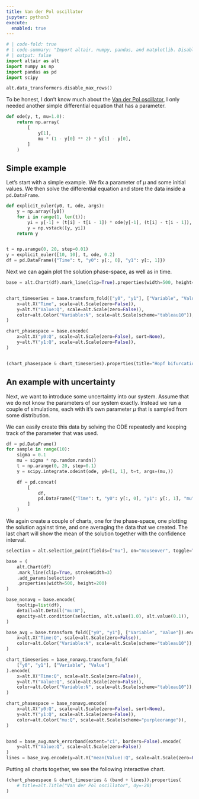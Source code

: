 ```yaml
---
title: Van der Pol oscillator
jupyter: python3
execute:
  enabled: true
---
```




```python
# | code-fold: true
# | code-summary: "Import altair, numpy, pandas, and matplotlib. Disable altair's max row warning."
# | output: false
import altair as alt
import numpy as np
import pandas as pd
import scipy

alt.data_transformers.disable_max_rows()


```

To be honest, I don't know much about the [Van der Pol oscillator](https://en.wikipedia.org/wiki/Van_der_Pol_oscillator), I only needed another simple differential equation that has a parameter.

```python
def ode(y, t, mu=1.0):
    return np.array(
        [
            y[1],
            mu * (1 - y[0] ** 2) * y[1] - y[0],
        ]
    )


```

## Simple example
Let's start with a simple example. We fix a parameter of $\mu$ and some initial values.
We then solve the differential equation and store the data inside a `pd.DataFrame`.

```python
def explicit_euler(y0, t, ode, args):
    y = np.array([y0])
    for i in range(1, len(t)):
        yi = y[-1] + (t[i] - t[i - 1]) * ode(y[-1], (t[i] - t[i - 1]), args)
        y = np.vstack([y, yi])
    return y


t = np.arange(0, 20, step=0.01)
y = explicit_euler([10, 10], t, ode, 0.2)
df = pd.DataFrame({"Time": t, "y0": y[:, 0], "y1": y[:, 1]})
```

Next we can again plot the solution phase-space, as well as in time.

```python
base = alt.Chart(df).mark_line(clip=True).properties(width=500, height=300)


chart_timeseries = base.transform_fold(["y0", "y1"], ["Variable", "Value"]).encode(
    x=alt.X("Time", scale=alt.Scale(zero=False)),
    y=alt.Y("Value:Q", scale=alt.Scale(zero=False)),
    color=alt.Color("Variable:N", scale=alt.Scale(scheme="tableau10")),
)

chart_phasespace = base.encode(
    x=alt.X("y0:Q", scale=alt.Scale(zero=False), sort=None),
    y=alt.Y("y1:Q", scale=alt.Scale(zero=False)),
)


(chart_phasespace & chart_timeseries).properties(title="Hopf bifurcation")
```

## An example with uncertainty
Next, we want to introduce some uncertainty into our system. Assume that we do not know the parameters
of our system exactly. Instead we run a couple of simulations, each with it's own parameter $\mu$ that
is sampled from some distribution.

We can easily create this data by solving the ODE repeatedly and keeping track of the parameter that was used.

```python
df = pd.DataFrame()
for sample in range(10):
    sigma = 0.1
    mu = sigma * np.random.randn()
    t = np.arange(0, 20, step=0.1)
    y = scipy.integrate.odeint(ode, y0=[1, 1], t=t, args=(mu,))

    df = pd.concat(
        [
            df,
            pd.DataFrame({"Time": t, "y0": y[:, 0], "y1": y[:, 1], "mu": mu}),
        ]
    )
```

We again create a couple of charts, one for the phase-space, one plotting the solution against time, and one
averaging the data that we created. The last chart will show the mean of the solution together with the confidence interval.

```python
selection = alt.selection_point(fields=["mu"], on="mouseover", toggle=True)

base = (
    alt.Chart(df)
    .mark_line(clip=True, strokeWidth=3)
    .add_params(selection)
    .properties(width=500, height=200)
)

base_nonavg = base.encode(
    tooltip=list(df),
    detail=alt.Detail("mu:N"),
    opacity=alt.condition(selection, alt.value(1.0), alt.value(0.1)),
)

base_avg = base.transform_fold(["y0", "y1"], ["Variable", "Value"]).encode(
    x=alt.X("Time:Q", scale=alt.Scale(zero=False)),
    color=alt.Color("Variable:N", scale=alt.Scale(scheme="tableau10")),
)

chart_timeseries = base_nonavg.transform_fold(
    ["y0", "y1"], ["Variable", "Value"]
).encode(
    x=alt.X("Time:Q", scale=alt.Scale(zero=False)),
    y=alt.Y("Value:Q", scale=alt.Scale(zero=False)),
    color=alt.Color("Variable:N", scale=alt.Scale(scheme="tableau10")),
)

chart_phasespace = base_nonavg.encode(
    x=alt.X("y0:Q", scale=alt.Scale(zero=False), sort=None),
    y=alt.Y("y1:Q", scale=alt.Scale(zero=False)),
    color=alt.Color("mu:Q", scale=alt.Scale(scheme="purpleorange")),
)


band = base_avg.mark_errorband(extent="ci", borders=False).encode(
    y=alt.Y("Value:Q", scale=alt.Scale(zero=False))
)
lines = base_avg.encode(y=alt.Y("mean(Value):Q", scale=alt.Scale(zero=False)))
```

Putting all charts together, we see the following interactive chart.

```python
(chart_phasespace & chart_timeseries & (band + lines)).properties(
    # title=alt.Title("Van der Pol oscillator", dy=-20)
)
```
